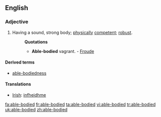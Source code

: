 ==English==
===Adjective===
{{en-adj|pos=[[able]]-[[body|bodied]]}}

#Having a sound, strong body; [[physically]] [[competent]]; [[robust]].
#:'''Quotations'''
#:*'''Able-bodied''' vagrant. - [[w:Froude|Froude]]

====Derived terms====
*[[able-bodiedness]]

====Translations====
*[[Irish]]: [[infheidhme]]

[[fa:able-bodied]]
[[fr:able-bodied]]
[[ta:able-bodied]]
[[vi:able-bodied]]
[[tr:able-bodied]]
[[uk:able-bodied]]
[[zh:able-bodied]]